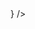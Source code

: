 
<CardLinkGroup id="nextSteps" title="Next steps">
  <CardLink 
    title="Adding the Authenticator"
    desc="Learn how to setup the Authenticator component for Flutter"
    href="/vue/connected-components/authenticator"
    icon={<MdLogin />}
  />
</CardLinkGroup>
